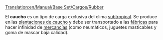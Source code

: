 [[Translation:en/Manual/Base Set/Cargos/Rubber]]

{{es/Carga| carga  = Caucho
| imagen =en/Rubberplantation.png| producida =[[es/Manual/Base Set/Industries/Plantación de caucho|Plantación de caucho]]
| aceptada  =[[es/Manual/Base Set/Industries/Fábrica|Fábrica]]
}}
El '''caucho''' es un tipo de carga exclusiva del clima [[es/Manual/Clima|subtropical]]. Se produce en las [[es/Manual/Base Set/Industries/Plantación de caucho|plantaciones de caucho]] y debe ser transportado a las [[es/Manual/Base Set/Industries/Fábrica|fábricas]] para hacer infinidad de [[es/Manual/Base Set/Cargos/Mercancías|mercancías]] (como neumáticos, juguetes masticables y goma de mascar baja calidad).